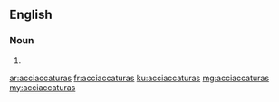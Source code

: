 ==English==

===Noun===
{{head|en|plural}}

# {{plural of|acciaccatura|lang=en}}

[[ar:acciaccaturas]]
[[fr:acciaccaturas]]
[[ku:acciaccaturas]]
[[mg:acciaccaturas]]
[[my:acciaccaturas]]
